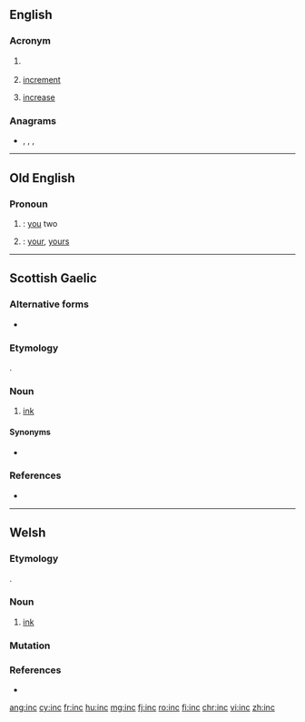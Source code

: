 {{also|inç}}
==English==

===Acronym===
{{rfc-header|Acronym}}
{{head|en|acronym}}

# {{lb|en|chiefly|North America}} {{alternative spelling of|Inc|lang=en}}
# {{lb|en|programming}} [[increment]]
# {{lb|en|knitting}} [[increase]]

===Anagrams===
* {{l|en|NCI}}, {{l|en|NIC}}, {{l|en|Nic}}, {{l|en|nic}}

----

==Old English==

===Pronoun===
{{head|ang|pronoun form|head=inċ|sc=Latinx}}

# {{inflection of|þū||d|acc|lang=ang}}: [[you]] two
# {{inflection of|þū||d|dat|lang=ang}}: [[your]], [[yours]]

----

==Scottish Gaelic==

===Alternative forms===
* {{l|gd|ince}}

===Etymology===
{{bor|gd|en|ink}}.

===Noun===
{{gd-noun|g1=m|g2=f|gen=ince|pl=incean}}

# [[ink]]

====Synonyms====
* {{l|gd|dubh}}

===References===
* {{R:Dwelly}}

----

==Welsh==

===Etymology===
{{bor|cy|en|ink}}.

===Noun===
{{cy-noun|m|inciau}}

# [[ink]]

===Mutation===
{{cy-mut-auto}}

===References===
* {{R:cy:GPC}}

[[ang:inc]]
[[cy:inc]]
[[fr:inc]]
[[hu:inc]]
[[mg:inc]]
[[fj:inc]]
[[ro:inc]]
[[fi:inc]]
[[chr:inc]]
[[vi:inc]]
[[zh:inc]]